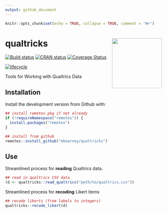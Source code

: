 ```yaml
---
output: github_document
---
```


<!-- README.md is generated from README.Rmd. Please edit that file -->

```r
knitr::opts_chunk$set(echo = TRUE, collapse = TRUE, comment = "#>")
```
# qualtricks <img src="man/figures/logo.png" width="160px" align="right" />

[![Build status](https://travis-ci.org/mkearney/qualtricks.svg?branch=master)](https://travis-ci.org/mkearney/qualtricks)
[![CRAN status](https://www.r-pkg.org/badges/version/qualtricks)](https://cran.r-project.org/package=qualtricks)
[![Coverage Status](https://codecov.io/gh/mkearney/qualtricks/branch/master/graph/badge.svg)](https://codecov.io/gh/mkearney/qualtricks?branch=master)

<!--#![Downloads](https://cranlogs.r-pkg.org/badges/qualtricks)
#![Downloads](https://cranlogs.r-pkg.org/badges/grand-total/qualtricks)-->
[![lifecycle](https://img.shields.io/badge/lifecycle-experimental-orange.svg)](https://www.tidyverse.org/lifecycle/#experimental)

Tools for Working with Qualtrics Data

## Installation

Install the development version from Github with:

``` r
## install remotes pkg if not already
if (!requireNamespace("remotes")) {
  install.packages("remotes")
}

## install from github
remotes::install_github("mkearney/qualtricks")
```


## Use

Streamlined process for **reading** Qualtrics data.

``` r
## read in qualtrics CSV data
(d <- qualtricks::read_qualtrics("path/to/qualtrics.csv"))
```

Streamlined process for **recoding** Likert items

``` r
## recode likerts (from labels to integers)
qualtricks::recode_likert(d)
```

